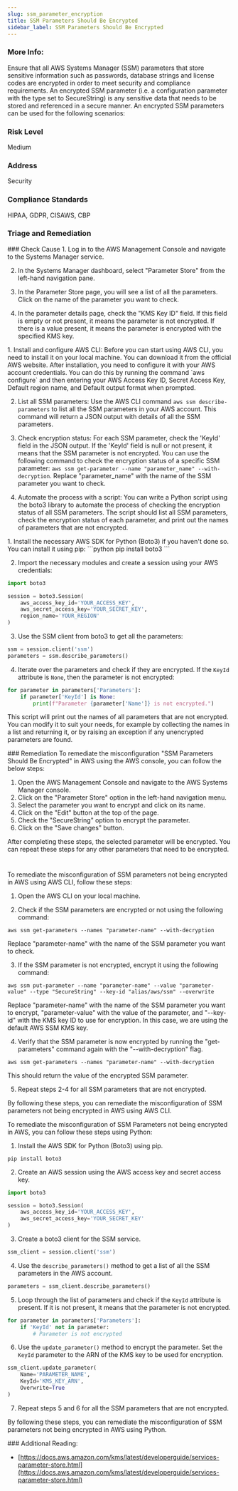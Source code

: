 ```yaml
---
slug: ssm_parameter_encryption
title: SSM Parameters Should Be Encrypted
sidebar_label: SSM Parameters Should Be Encrypted
---
```


### More Info:

Ensure that all AWS Systems Manager (SSM) parameters that store sensitive information such as passwords, database strings and license codes are encrypted in order to meet security and compliance requirements. An encrypted SSM parameter (i.e. a configuration parameter with the type set to SecureString) is any sensitive data that needs to be stored and referenced in a secure manner. An encrypted SSM parameters can be used for the following scenarios:

### Risk Level

Medium

### Address

Security

### Compliance Standards

HIPAA, GDPR, CISAWS, CBP


### Triage and Remediation
<Tabs>

<Tab title='Cause'>
### Check Cause
<AccordionGroup>
<Accordion title='Using Console' defaultOpen='true'>
1. Log in to the AWS Management Console and navigate to the Systems Manager service.

2. In the Systems Manager dashboard, select "Parameter Store" from the left-hand navigation pane.

3. In the Parameter Store page, you will see a list of all the parameters. Click on the name of the parameter you want to check.

4. In the parameter details page, check the "KMS Key ID" field. If this field is empty or not present, it means the parameter is not encrypted. If there is a value present, it means the parameter is encrypted with the specified KMS key.
</Accordion>

<Accordion title='Using CLI'>
1. Install and configure AWS CLI: Before you can start using AWS CLI, you need to install it on your local machine. You can download it from the official AWS website. After installation, you need to configure it with your AWS account credentials. You can do this by running the command `aws configure` and then entering your AWS Access Key ID, Secret Access Key, Default region name, and Default output format when prompted.

2. List all SSM parameters: Use the AWS CLI command `aws ssm describe-parameters` to list all the SSM parameters in your AWS account. This command will return a JSON output with details of all the SSM parameters.

3. Check encryption status: For each SSM parameter, check the 'KeyId' field in the JSON output. If the 'KeyId' field is null or not present, it means that the SSM parameter is not encrypted. You can use the following command to check the encryption status of a specific SSM parameter: `aws ssm get-parameter --name "parameter_name" --with-decryption`. Replace "parameter_name" with the name of the SSM parameter you want to check.

4. Automate the process with a script: You can write a Python script using the boto3 library to automate the process of checking the encryption status of all SSM parameters. The script should list all SSM parameters, check the encryption status of each parameter, and print out the names of parameters that are not encrypted.
</Accordion>

<Accordion title='Using Python'>
1. Install the necessary AWS SDK for Python (Boto3) if you haven't done so. You can install it using pip:
```python
pip install boto3
```

2. Import the necessary modules and create a session using your AWS credentials:
```python
import boto3

session = boto3.Session(
    aws_access_key_id='YOUR_ACCESS_KEY',
    aws_secret_access_key='YOUR_SECRET_KEY',
    region_name='YOUR_REGION'
)
```

3. Use the SSM client from boto3 to get all the parameters:
```python
ssm = session.client('ssm')
parameters = ssm.describe_parameters()
```

4. Iterate over the parameters and check if they are encrypted. If the `KeyId` attribute is `None`, then the parameter is not encrypted:
```python
for parameter in parameters['Parameters']:
    if parameter['KeyId'] is None:
        print(f"Parameter {parameter['Name']} is not encrypted.")
```
This script will print out the names of all parameters that are not encrypted. You can modify it to suit your needs, for example by collecting the names in a list and returning it, or by raising an exception if any unencrypted parameters are found.
</Accordion>

</AccordionGroup>
</Tab>

<Tab title='Remediation'>
### Remediation

<AccordionGroup>
<Accordion title='Using Console' defaultOpen='true'>
To remediate the misconfiguration "SSM Parameters Should Be Encrypted" in AWS using the AWS console, you can follow the below steps:

1. Open the AWS Management Console and navigate to the AWS Systems Manager console.
2. Click on the "Parameter Store" option in the left-hand navigation menu.
3. Select the parameter you want to encrypt and click on its name.
4. Click on the "Edit" button at the top of the page.
5. Check the "SecureString" option to encrypt the parameter.
6. Click on the "Save changes" button.

After completing these steps, the selected parameter will be encrypted. You can repeat these steps for any other parameters that need to be encrypted.

#
</Accordion>

<Accordion title='Using CLI'>
To remediate the misconfiguration of SSM parameters not being encrypted in AWS using AWS CLI, follow these steps:

1. Open the AWS CLI on your local machine.

2. Check if the SSM parameters are encrypted or not using the following command:

```
aws ssm get-parameters --names "parameter-name" --with-decryption
```

Replace "parameter-name" with the name of the SSM parameter you want to check.

3. If the SSM parameter is not encrypted, encrypt it using the following command:

```
aws ssm put-parameter --name "parameter-name" --value "parameter-value" --type "SecureString" --key-id "alias/aws/ssm" --overwrite
```

Replace "parameter-name" with the name of the SSM parameter you want to encrypt, "parameter-value" with the value of the parameter, and "--key-id" with the KMS key ID to use for encryption. In this case, we are using the default AWS SSM KMS key.

4. Verify that the SSM parameter is now encrypted by running the "get-parameters" command again with the "--with-decryption" flag.

```
aws ssm get-parameters --names "parameter-name" --with-decryption
```

This should return the value of the encrypted SSM parameter.

5. Repeat steps 2-4 for all SSM parameters that are not encrypted.

By following these steps, you can remediate the misconfiguration of SSM parameters not being encrypted in AWS using AWS CLI.
</Accordion>

<Accordion title='Using Python'>
To remediate the misconfiguration of SSM Parameters not being encrypted in AWS, you can follow these steps using Python:

1. Install the AWS SDK for Python (Boto3) using pip.

```
pip install boto3
```

2. Create an AWS session using the AWS access key and secret access key.

```python
import boto3

session = boto3.Session(
    aws_access_key_id='YOUR_ACCESS_KEY',
    aws_secret_access_key='YOUR_SECRET_KEY'
)
```

3. Create a boto3 client for the SSM service.

```python
ssm_client = session.client('ssm')
```

4. Use the `describe_parameters()` method to get a list of all the SSM parameters in the AWS account.

```python
parameters = ssm_client.describe_parameters()
```

5. Loop through the list of parameters and check if the `KeyId` attribute is present. If it is not present, it means that the parameter is not encrypted.

```python
for parameter in parameters['Parameters']:
    if 'KeyId' not in parameter:
        # Parameter is not encrypted
```

6. Use the `update_parameter()` method to encrypt the parameter. Set the `KeyId` parameter to the ARN of the KMS key to be used for encryption.

```python
ssm_client.update_parameter(
    Name='PARAMETER_NAME',
    KeyId='KMS_KEY_ARN',
    Overwrite=True
)
```

7. Repeat steps 5 and 6 for all the SSM parameters that are not encrypted.

By following these steps, you can remediate the misconfiguration of SSM parameters not being encrypted in AWS using Python.
</Accordion>

</AccordionGroup>
</Tab>
</Tabs>
### Additional Reading:

- [https://docs.aws.amazon.com/kms/latest/developerguide/services-parameter-store.html](https://docs.aws.amazon.com/kms/latest/developerguide/services-parameter-store.html) 


